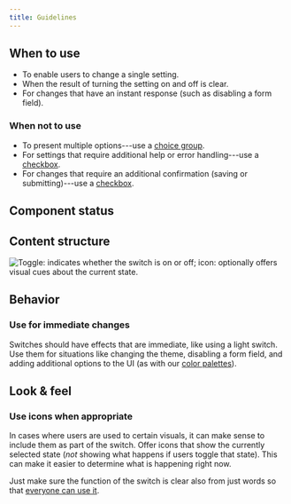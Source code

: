 ```yaml
---
title: Guidelines
---
```


<ReactExample exampleId="Switch-default" />

## When to use

- To enable users to change a single setting.
- When the result of turning the setting on and off is clear.
- For changes that have an instant response (such as disabling a form field).

### When not to use

- To present multiple options---use a [choice group](/components/input/choicegroup/).
- For settings that require additional help or error handling---use a [checkbox](/components/input/checkbox/).
- For changes that require an additional confirmation (saving or submitting)---use a [checkbox](/components/input/checkbox/).

## Component status

<ComponentStatus component="Switch" />

## Content structure

![Toggle: indicates whether the switch is on or off; icon: optionally offers visual cues about the current state.](fileId:4QJZqvBvRrLu6t9mwObCkA;nodeId:1315%3A2202)

## Behavior

### Use for immediate changes

Switches should have effects that are immediate, like using a light switch.
Use them for situations like changing the theme, disabling a form field,
and adding additional options to the UI (as with our [color palettes](/foundation/color/#product)).

## Look & feel

### Use icons when appropriate

In cases where users are used to certain visuals,
it can make sense to include them as part of the switch.
Offer icons that show the currently selected state
(_not_ showing what happens if users toggle that state).
This can make it easier to determine what is happening right now.

Just make sure the function of the switch is clear also from just words
so that [everyone can use it](/foundation/accessibility/).

<ReactExample exampleId="Switch-icons" />
